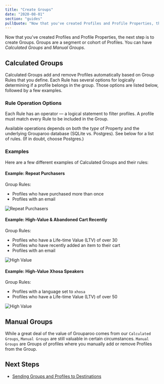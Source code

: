 ```yaml
---
title: "Create Groups"
date: "2020-08-01"
section: "guides"
pullQuote: "Now that you've created Profiles and Profile Properties, the next step is to create Groups. Groups are a segment or cohort of Profiles."
---
```


Now that you've created Profiles and Profile Properties, the next step is to create Groups. Groups are a segment or cohort of Profiles. You can have _Calculated Groups_ and _Manual Groups_.

## Calculated Groups

Calculated Groups add and remove Profiles automatically based on Group Rules that you define. Each Rule has several options for logically determining if a profile belongs in the group. Those options are listed below, followed by a few examples.

### Rule Operation Options

Each Rule has an operator — a logical statement to filter profiles. A profile must match every Rule to be included in the Group.

Available operations depends on both the _type_ of Property and the underlying Grouparoo database (SQLite vs. Postgres). See below for a list of rules. (If in doubt, choose Postgres.)

<RuleOpsTable />

### Examples

Here are a few different examples of Calculated Groups and their rules:

#### Example: Repeat Purchasers

Group Rules:

- Profiles who have purchased more than once
- Profiles with an email

<Image
  centered
  source="Repeat Purchasers"
  alt="Repeat Purchasers"
  src="docs/guides/group-example-01.png"
  width={820}
  height={414}
/>

#### Example: High-Value & Abandoned Cart Recently

Group Rules:

- Profiles who have a Life-time Value (LTV) of over 30
- Profiles who have recently added an item to their cart
- Profiles with an email

<Image
  centered
  source="High Value"
  alt="High Value"
  src="docs/guides/group-example-02.png"
  width={820}
  height={414}
/>

#### Example: High-Value Xhosa Speakers

Group Rules:

- Profiles with a language set to `xhosa`
- Profiles who have a Life-time Value (LTV) of over 50

<Image
  centered
  source="High Value"
  alt="High Value"
  src="docs/guides/group-example-03.png"
  width={820}
  height={414}
/>

## Manual Groups

While a great deal of the value of Grouparoo comes from our `Calculated Groups`, `Manual Groups` are still valuable in certain circumstances. `Manual Groups` are Groups of profiles where you manually add or remove Profiles from the Group.

## Next Steps

- [Sending Groups and Profiles to Destinations](/docs/guides/create-destinations)
